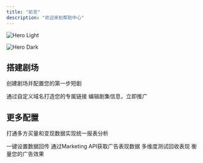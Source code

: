 ```yaml
---
title: "前言"
description: "欢迎来到帮助中心"
---
```


<img
  className="block dark:hidden"
  src="/Group130(2).png"
  alt="Hero Light"
  title={true}
/>

<img
  className="hidden dark:block"
  src="/Group130.png"
  alt="Hero Dark"
  title={true}
/>

## 搭建剧场

创建剧场并配置您的第一步短剧

<CardGroup cols="2">
  <Card title="创建剧场" icon="link" href="https://doce.shortmotiontv.com/quickstart" cta="创建剧场">
    通过自定义域名打造您的专属链接
  </Card>
  <Card title="新建剧集" icon="video" href="https://doce.shortmotiontv.com/quickstart" cta="新建剧集">
    编辑剧集信息，立即推广
  </Card>
</CardGroup>

## 更多配置

打通多方买量和变现数据实现统一报表分析

<CardGroup cols="2">
  <Card title="配置TikTok pixel" icon="palette" href="https://mintlify.com/docs/settings/global">
    一键设置数据回传
  </Card>
  <Card title="绑定TikTok Ads" icon="code" href="https://mintlify.com/docs/api-playground/openapi">
    通过Marketing API获取广告表现数据
  </Card>
  <Card title="配置A/B链接" icon="screwdriver-wrench" href="https://mintlify.com/docs/content/components/accordions">
    多维度测试回收表现
  </Card>
  <Card title="消耗关联" icon="stars" href="https://mintlify.com/customers">
    衡量您的广告效果
  </Card>
</CardGroup>